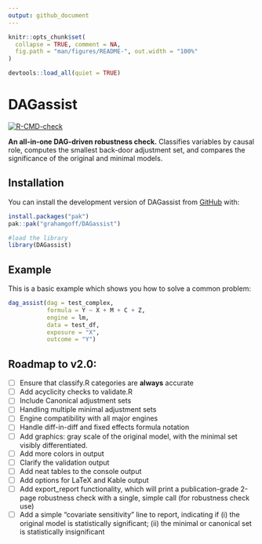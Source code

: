 ```yaml
---
output: github_document
---
```


<!-- README.md is generated from README.Rmd. Please edit that file -->

```r
knitr::opts_chunk$set(
  collapse = TRUE, comment = NA,
  fig.path = "man/figures/README-", out.width = "100%"
)

devtools::load_all(quiet = TRUE)
```

# DAGassist

<!-- badges: start -->
[![R-CMD-check](https://github.com/grahamgoff/DAGassist/actions/workflows/R-CMD-check.yaml/badge.svg)](https://github.com/grahamgoff/DAGassist/actions/workflows/R-CMD-check.yaml)
<!-- badges: end -->

**An all-in-one DAG-driven robustness check.**
Classifies variables by causal role, computes the smallest back-door adjustment set, and compares the significance of the original and minimal models.


## Installation

You can install the development version of DAGassist from [GitHub](https://github.com/) with:

``` r
install.packages("pak")
pak::pak("grahamgoff/DAGassist")

#load the library
library(DAGassist) 
```

## Example

This is a basic example which shows you how to solve a common problem:

```r
dag_assist(dag = test_complex, 
           formula = Y ~ X + M + C + Z,
           engine = lm,
           data = test_df, 
           exposure = "X",
           outcome = "Y")
```

## Roadmap to v2.0:

- [ ] Ensure that classify.R categories are **always** accurate
- [ ] Add acyclicity checks to validate.R
- [ ] Include Canonical adjustment sets
- [ ] Handling multiple minimal adjustment sets
- [ ] Engine compatibility with all major engines
- [ ] Handle diff-in-diff and fixed effects formula notation
- [ ] Add graphics: gray scale of the original model, with the minimal set visibly          differentiated.
- [ ] Add more colors in output
- [ ] Clarify the validation output
- [ ] Add neat tables to the console output
- [ ] Add options for LaTeX and Kable output
- [ ] Add export_report functionality, which will print a publication-grade 2-page robustness check with a single, simple call (for robustness check use)
- [ ] Add a simple "covariate sensitivity" line to report, indicating if (i) the original model is statistically significant; (ii) the minimal or canonical set is statistically insignificant
